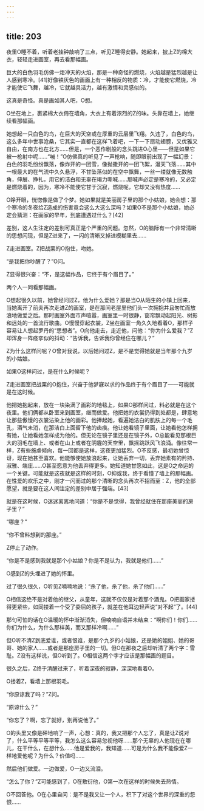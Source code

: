 ```yaml
---
---
---
```

title: 203
---



夜里O睡不着，听着老挂钟敲响了三点，听见Z睡得安静。她起来，披上Z的棉大衣，轻轻走进画室，再去看那幅画。

巨大的白色羽毛仿佛一炬冲天的火焰，那是一种奇怪的燃烧，火焰越是猛烈越是让人感到寒冷。[41]好像铁灰色的画面上有一种相反的物质：冷，才能使它燃烧，冷才能使它飞舞，越冷，它就越具活力，越有激情和灵感似的。

这真是奇怪。真是画如其人吧，O想。

O坐在地上，裹紧棉大衣倚在墙角，大衣上有着浓烈的Z的味。头靠在墙上，她继续看那幅画。

她想起一只白色的鸟，在巨大的天空或在厚重的云层里飞翔。久违了，白色的鸟，这么多年中世事沧桑，它其实一直都在这样飞着吧，一下一下扇动翅膀，又优雅又自由，在南方也在北方……但是，一个恶作剧般的念头跳进O心里——但是如果它被一枪射中呢……“嘣！”O仿佛真的听见了一声枪响，随即眼前出现了一幅幻景：白色的羽毛纷纷飘落，像炸开的一团雪，像抛撒开的一团飞絮，漫天飞落……其中一根最大的在气流中久久悬浮，不甘坠落似的在空中飘舞，一丝一缕就像无数触角，伸展、挣扎，用它的洁白和无辜在竭力嘶喊……那喊声必定是寒冷的，又必定是燃烧着的，因为，寒冷不能使它甘于沉寂，燃烧呢，它却又没有热度……

O睁开眼，恍惚像是做了个梦。她如果就是美丽房子里的那个小姑娘，她会想：那个寒冷的冬夜给Z造成的伤害竟会这么大这么深吗？如果O不是那个小姑娘，她必定会猜测：在画家的早年，到底遭遇过什么？[42]

差别，这人生注定的差别可真正是个严重的问题。忽然，O的脑际有一个非常清晰的思想闪现，但是Z进来了，一闪的清晰又掉进模糊里去……

Z走进画室。Z把战栗的O抱住，吻她。

“是我把你吵醒了？”O问。

Z显得很兴奋：“不，是这幅作品，它终于有个眉目了。”

两个人一同看那幅画。

O想起很久以前，她曾经问过Z，他为什么爱她？那是当O从陌生的小镇上回来，当她离开了前夫再次走进Z的画室，是在那间老屋里他们头一次拥抱并且匆忙而放浪地做爱之后。那时画室外面市声喧嚣，画室里一时很静，窗帘飘动起阳光、树影和远处的一首流行歌曲。O慢慢穿起衣裳，Z坐在画室一角久久地看着O，那样子容易让人想起罗丹的“思想者”。O向他走去，走近他，问他：“你为什么爱我？”Z却浑身一阵痉挛似的抖动：“告诉我，告诉我你曾经住在哪儿？”

Z为什么这样问呢？O曾对我说，以后她问过Z，是不是觉得她就是当年那个九岁的小姑娘。

如果O这样问过，是在什么时候呢？

Z走进画室把战栗的O抱住，兴奋于他梦寐以求的作品终于有个眉目了——可能就是在这时候。

他把她抱起来，放在一块染满了画彩的地毯上，如果O那样问过，料必就是在这个夜里。他们俩都从卧室来到画室，继而做爱。他把她的衣裳扔得到处都是，肆意地让那些傲慢的衣裳沾染上他的画彩。他捧起她，看遍她洁白的肌肤上的每一个毛孔，酒气未消，在那洁白上面留下他的齿痕。他让她看镜子里面，让她看他怎样拥有她，让她看她怎样成为他的。但无论在镜子里还是在镜子外，O总能看见那根巨大的羽毛在墙上、或者在山上或者在阴霾的天空里，飘摇跳跃风飞浪涌。像往常一样，Z有些施虐倾向，每一回都是这样，这夜更加猛烈。O不反感，最初她曾惊讶，现在她甚至喜欢。他能够使她放浪起来，让她丢弃一切，丢弃她素有的矜持、淑雅、端庄……O甚至愿意为他丢弃得更多。她知道她甘愿如此，这是O之命运的一个关键。可能就是这夜就是这样的时刻，O抑或我，终于看懂了墙上的那幅画。在性爱的欢乐之中，刚才一闪而过的那个清晰的念头再次不招而至：Z，他的全部愿望，就是要在这人间注定的差别中居于强端。[43]

就是在这时候，O迷迷离离地问道：“你是不是觉得，我曾经就住在那座美丽的房子里？”

“哪座？”

“你不曾料想到的那座。”

Z停止了动作。

“你是不是感到我就是那个小姑娘？你是不是认为，我就是他们……”

O感到Z的头埋进了她的怀里。

过了很久很久，O听见Z喃喃地说：“杀了他，杀了他，杀了他们……”

O相信这绝不是对着他的继父，从童年，这就不仅仅是对着那个酒鬼。O把画家搂得更紧些，如同搂着一个受了委屈的孩子，就差在他耳边轻声说“对不起”了。[44]

那句可怕的话在O温暖的怀中渐渐消失，但喃喃自语并未结束：“啊你们！你们……你们为什么，为什么那样美，而又那样冷啊……”

但O听不清Z到底爱谁，或者恨谁，是那个九岁的小姑娘，还是她的姐姐、她的哥哥、她的家人……或者是那座房子里的一切。但O在那夜之后却听清了两个字：雪耻。Z没有这样说，但O听到了。O相信这两个字才应该是那幅画的题目。

很久之后，Z终于清醒过来了，听着深夜的寂静，深深地看着O。

O搂着Z，看墙上那根羽毛。

“你原谅我了吗？”Z问。

“原谅什么？”

“你忘了？啊，忘了就好，别再说他了。”

O的头里又像是砰地响了一声，心想：真的，我又把那个人忘了，真是让Z说对了，什么平等平等平等，我怎么这么容易忽视他呀……那个无辜的人他现在在哪儿，在干什么，在想什么……他是爱我的，我知道……可是为什么我不能像爱Z一样地爱他呢？为什么？价值吗……

然后他们做爱。一边做爱，O一边又流泪。

“怎么了你？”Z可能感到了，O在敷衍他，O第一次在这样的时候失去热情。

O不回答他。O在心里自问：是不是我又让一个人，积下了对这个世界的深重的怨恨……